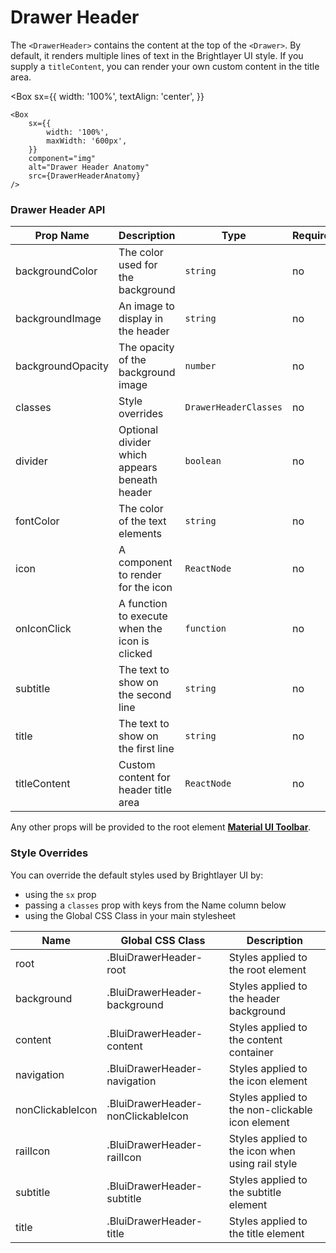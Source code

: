 
# Drawer Header

The `<DrawerHeader>` contains the content at the top of the `<Drawer>`. By default, it renders multiple lines of text in the Brightlayer UI style. If you supply a `titleContent`, you can render your own custom content in the title area.

<Box
    sx={{
        width: '100%',
        textAlign: 'center',
    }}
>
    <Box
        sx={{
            width: '100%',
            maxWidth: '600px',
        }}
        component="img"
        alt="Drawer Header Anatomy"
        src={DrawerHeaderAnatomy}
    />
</Box>

### Drawer Header API

<Box>

| Prop Name         | Description                                    | Type                  | Required | Default                           |
| ----------------- | ---------------------------------------------- | --------------------- | -------- | --------------------------------- |
| backgroundColor   | The color used for the background              | `string`              | no       | `theme.vars.palette.primary.main` |
| backgroundImage   | An image to display in the header              | `string`              | no       |                                   |
| backgroundOpacity | The opacity of the background image            | `number`              | no       | `0.3`                             |
| classes           | Style overrides                                | `DrawerHeaderClasses` | no       |                                   |
| divider           | Optional divider which appears beneath header  | `boolean`             | no       | `false`                           |
| fontColor         | The color of the text elements                 | `string`              | no       | dynamic based on background       |
| icon              | A component to render for the icon             | `ReactNode`           | no       |                                   |
| onIconClick       | A function to execute when the icon is clicked | `function`            | no       | `() => {}`                        |
| subtitle          | The text to show on the second line            | `string`              | no       |                                   |
| title             | The text to show on the first line             | `string`              | no       |                                   |
| titleContent      | Custom content for header title area           | `ReactNode`           | no       |                                   |

</Box>

Any other props will be provided to the root element [**Material UI Toolbar**](https://mui.com/material-ui/api/toolbar/).

### Style Overrides

You can override the default styles used by Brightlayer UI by:

-   using the `sx` prop
-   passing a `classes` prop with keys from the Name column below
-   using the Global CSS Class in your main stylesheet

<ForMoreDetailsOnStylingOptions />

<Box>

| Name             | Global CSS Class                   | Description                                      |
| ---------------- | ---------------------------------- | ------------------------------------------------ |
| root             | .BluiDrawerHeader-root             | Styles applied to the root element               |
| background       | .BluiDrawerHeader-background       | Styles applied to the header background          |
| content          | .BluiDrawerHeader-content          | Styles applied to the content container          |
| navigation       | .BluiDrawerHeader-navigation       | Styles applied to the icon element               |
| nonClickableIcon | .BluiDrawerHeader-nonClickableIcon | Styles applied to the non-clickable icon element |
| railIcon         | .BluiDrawerHeader-railIcon         | Styles applied to the icon when using rail style |
| subtitle         | .BluiDrawerHeader-subtitle         | Styles applied to the subtitle element           |
| title            | .BluiDrawerHeader-title            | Styles applied to the title element              |

</Box>
